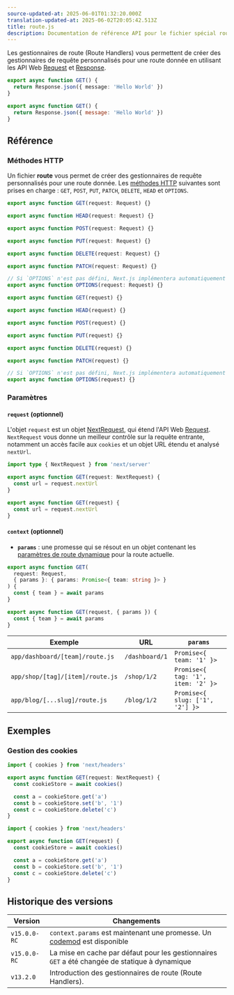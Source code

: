 ```yaml
---
source-updated-at: 2025-06-01T01:32:20.000Z
translation-updated-at: 2025-06-02T20:05:42.513Z
title: route.js
description: Documentation de référence API pour le fichier spécial route.js.
---
```


Les gestionnaires de route (Route Handlers) vous permettent de créer des gestionnaires de requête personnalisés pour une route donnée en utilisant les API Web [Request](https://developer.mozilla.org/docs/Web/API/Request) et [Response](https://developer.mozilla.org/docs/Web/API/Response).

```ts filename="route.ts" switcher
export async function GET() {
  return Response.json({ message: 'Hello World' })
}
```

```js filename="route.js" switcher
export async function GET() {
  return Response.json({ message: 'Hello World' })
}
```

## Référence

### Méthodes HTTP

Un fichier **route** vous permet de créer des gestionnaires de requête personnalisés pour une route donnée. Les [méthodes HTTP](https://developer.mozilla.org/docs/Web/HTTP/Methods) suivantes sont prises en charge : `GET`, `POST`, `PUT`, `PATCH`, `DELETE`, `HEAD` et `OPTIONS`.

```ts filename="route.ts" switcher
export async function GET(request: Request) {}

export async function HEAD(request: Request) {}

export async function POST(request: Request) {}

export async function PUT(request: Request) {}

export async function DELETE(request: Request) {}

export async function PATCH(request: Request) {}

// Si `OPTIONS` n'est pas défini, Next.js implémentera automatiquement `OPTIONS` et définira l'en-tête de réponse `Allow` approprié en fonction des autres méthodes définies dans le gestionnaire de route.
export async function OPTIONS(request: Request) {}
```

```js filename="route.js" switcher
export async function GET(request) {}

export async function HEAD(request) {}

export async function POST(request) {}

export async function PUT(request) {}

export async function DELETE(request) {}

export async function PATCH(request) {}

// Si `OPTIONS` n'est pas défini, Next.js implémentera automatiquement `OPTIONS` et définira l'en-tête de réponse `Allow` approprié en fonction des autres méthodes définies dans le gestionnaire de route.
export async function OPTIONS(request) {}
```

### Paramètres

#### `request` (optionnel)

L'objet `request` est un objet [NextRequest](/docs/app/api-reference/functions/next-request), qui étend l'API Web [Request](https://developer.mozilla.org/docs/Web/API/Request). `NextRequest` vous donne un meilleur contrôle sur la requête entrante, notamment un accès facile aux `cookies` et un objet URL étendu et analysé `nextUrl`.

```ts filename="route.ts" switcher
import type { NextRequest } from 'next/server'

export async function GET(request: NextRequest) {
  const url = request.nextUrl
}
```

```js filename="route.js" switcher
export async function GET(request) {
  const url = request.nextUrl
}
```

#### `context` (optionnel)

- **`params`** : une promesse qui se résout en un objet contenant les [paramètres de route dynamique](/docs/app/api-reference/file-conventions/dynamic-routes) pour la route actuelle.

```ts filename="app/dashboard/[team]/route.ts" switcher
export async function GET(
  request: Request,
  { params }: { params: Promise<{ team: string }> }
) {
  const { team } = await params
}
```

```js filename="app/dashboard/[team]/route.js" switcher
export async function GET(request, { params }) {
  const { team } = await params
}
```

| Exemple                          | URL            | `params`                           |
| -------------------------------- | -------------- | ---------------------------------- |
| `app/dashboard/[team]/route.js`  | `/dashboard/1` | `Promise<{ team: '1' }>`           |
| `app/shop/[tag]/[item]/route.js` | `/shop/1/2`    | `Promise<{ tag: '1', item: '2' }>` |
| `app/blog/[...slug]/route.js`    | `/blog/1/2`    | `Promise<{ slug: ['1', '2'] }>`    |

## Exemples

### Gestion des cookies

```ts filename="route.ts" switcher
import { cookies } from 'next/headers'

export async function GET(request: NextRequest) {
  const cookieStore = await cookies()

  const a = cookieStore.get('a')
  const b = cookieStore.set('b', '1')
  const c = cookieStore.delete('c')
}
```

```js filename="route.js" switcher
import { cookies } from 'next/headers'

export async function GET(request) {
  const cookieStore = await cookies()

  const a = cookieStore.get('a')
  const b = cookieStore.set('b', '1')
  const c = cookieStore.delete('c')
}
```

## Historique des versions

| Version      | Changements                                                                                              |
| ------------ | ---------------------------------------------------------------------------------------------------- |
| `v15.0.0-RC` | `context.params` est maintenant une promesse. Un [codemod](/docs/app/guides/upgrading/codemods#150) est disponible |
| `v15.0.0-RC` | La mise en cache par défaut pour les gestionnaires `GET` a été changée de statique à dynamique                            |
| `v13.2.0`    | Introduction des gestionnaires de route (Route Handlers).                                                                       |